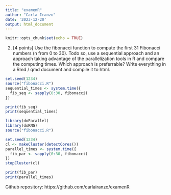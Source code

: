 ```yaml
---
title: "examenR"
author: "Carla Iranzo"
date: '2023-12-20'
output: html_document
---
```


```r
knitr::opts_chunk$set(echo = TRUE)
```

2. [4 points] Use the fibonacci function to compute the first 31 Fibonacci numbers (n from 0 to 30). Todo so, use a sequential approach and an approach taking advantage of the parallelization tools in R and compare the computing times. Which approach is preferrable? Write everything in a Rmd / qmd document and compile it to html.


```r

set.seed(1234)
source("fibonacci.R")
sequential_times <- system.time({
  fib_seq <- sapply(0:30, fibonacci)
})

print(fib_seq)
print(sequential_times)

```


```r
library(doParallel)
library(doRNG)
source("fibonacci.R")

set.seed(1234)
cl <- makeCluster(detectCores())
parallel_times <- system.time({
  fib_par <- sapply(0:30, fibonacci)
})
stopCluster(cl)

print(fib_par)
print(parallel_times)
```


Github repository: https://github.com/carlairanzo/examenR